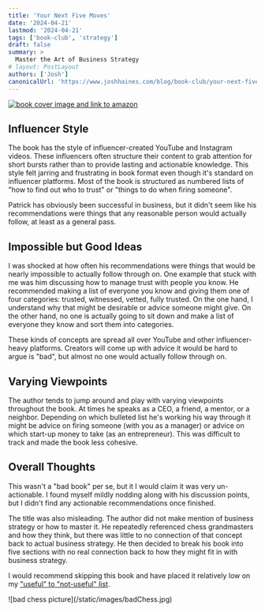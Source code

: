 ```yaml
---
title: 'Your Next Five Moves'
date: '2024-04-21'
lastmod: '2024-04-21'
tags: ['book-club', 'strategy']
draft: false
summary: >
  Master the Art of Business Strategy
# layout: PostLayout
authors: ['Josh']
canonicalUrl: 'https://www.joshhaines.com/blog/book-club/your-next-five-moves'
---
```


<div className="mx-auto w-1/3">
  <a href="https://www.amazon.com/Your-Next-Five-Moves-Business/dp/1982154810">
    <img
      alt="book cover image and link to amazon"
      src="https://m.media-amazon.com/images/I/41Vds+2gouL._SY445_SX342_.jpg"
    />
  </a>
</div>

## Influencer Style

The book has the style of influencer-created YouTube and Instagram videos. These influencers often structure their content to grab attention for short bursts rather than to provide lasting and actionable knowledge. This style felt jarring and frustrating in book format even though it's standard on influencer platforms. Most of the book is structured as numbered lists of "how to find out who to trust" or "things to do when firing someone".

Patrick has obviously been successful in business, but it didn't seem like his recommendations were things that any reasonable person would actually follow, at least as a general pass.

## Impossible but Good Ideas

I was shocked at how often his recommendations were things that would be nearly impossible to actually follow through on. One example that stuck with me was him discussing how to manage trust with people you know. He recommended making a list of everyone you know and giving them one of four categories: trusted, witnessed, vetted, fully trusted. On the one hand, I understand why that might be desirable or advice someone might give. On the other hand, no one is actually going to sit down and make a list of everyone they know and sort them into categories.

These kinds of concepts are spread all over YouTube and other influencer-heavy platforms. Creators will come up with advice it would be hard to argue is "bad", but almost no one would actually follow through on.

## Varying Viewpoints

The author tends to jump around and play with varying viewpoints throughout the book. At times he speaks as a CEO, a friend, a mentor, or a neighbor. Depending on which bulleted list he's working his way through it might be advice on firing someone (with you as a manager) or advice on which start-up money to take (as an entrepreneur). This was difficult to track and made the book less cohesive.

## Overall Thoughts

This wasn't a "bad book" per se, but it I would claim it was very un-actionable. I found myself mildly nodding along with his discussion points, but I didn't find any actionable recommendations once finished.

The title was also misleading. The author did not make mention of business strategy or how to master it. He repeatedly referenced chess grandmasters and how they think, but there was little to no connection of that concept back to actual business strategy. He then decided to break his book into five sections with no real connection back to how they might fit in with business strategy.

I would recommend skipping this book and have placed it relatively low on my ["useful" to "not-useful" list](/blog/book-club).

<div className="-mx-2 flex flex-wrap justify-center overflow-hidden xl:-mx-2">
  <div className="my-1 w-full overflow-hidden px-2 xl:my-1 xl:w-1/2 xl:px-2">
    ![bad chess picture](/static/images/badChess.jpg)
  </div>
</div>

